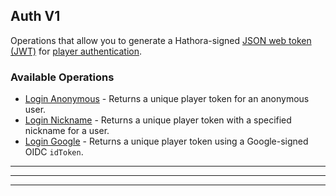 
## Auth V1
Operations that allow you to generate a Hathora\-signed [JSON web token (JWT)](https://jwt.io/) for [player authentication](https://hathora.dev/docs/lobbies\-and\-matchmaking/auth\-service).

### Available Operations

* [Login Anonymous](/auth_v1/login_anonymous) - Returns a unique player token for an anonymous user.
* [Login Nickname](/auth_v1/login_nickname) - Returns a unique player token with a specified nickname for a user.
* [Login Google](/auth_v1/login_google) - Returns a unique player token using a Google-signed OIDC `idToken`.

---
<LoginAnonymous />

---
<LoginNickname />

---
<LoginGoogle />

